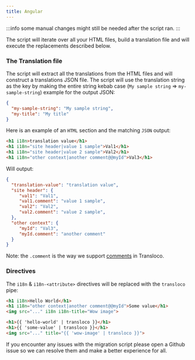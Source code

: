 ```yaml
---
title: Angular
---
```


:::info
some manual changes might still be needed after the script ran.
:::

The script will iterate over all your HTML files, build a  translation file and will execute the replacements described below.

### The Translation file

The script will extract all the translations from the HTML files and will construct a translations JSON file.
The script will use the translation string as the key by making the entire string kebab case (`My sample string` => `my-sample-string`) example for the output JSON:

```json title="en.json"
{
  "my-sample-string": "My sample string",
  "my-title": "My title"
}
```

Here is an example of an `HTML` section and the matching `JSON` output:

```html
<h1 i18n>translation value</h1>
<h1 i18n="site header|value 1 sample">Val1</h1>
<h1 i18n="site header|value 2 sample">Val2</h1>
<h1 i18n="other context|another comment@@myId">Val3</h1>
```

Will output:
```json title="en.json"
{
  "translation-value": "translation value",
  "site header": {
     "val1": "Val1",
     "val1.comment": "value 1 sample",
     "val2": "Val2",
     "val2.comment": "value 2 sample",
  },
  "other context": {
     "myId": "Val3",
     "myId.comment": "another comment"
  }
}
```

Note: the `.comment` is the way we support [comments](../tools/comments) in Transloco.

### Directives

The `i18n` & `i18n-<attribute>` directives will be replaced with the `transloco` pipe:

```html title="before.html"
<h1 i18n>Hello World</h1>
<h1 i18n="other context|another comment@@myId">Some value</h1>
<img src="..." i18n i18n-title="Wow image">
```

```html title="after.html"
<h1>{{ 'hello-world' | transloco }}</h1>
<h1>{{ 'some-value' | transloco }}</h1>
<img src="..." title="{{ 'wow-image' | transloco }}">
```

If you encounter any issues with the migration script please open a Github issue so we can resolve them and make a better experience for all.


